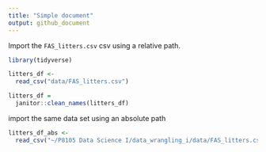 ```yaml
---
title: "Simple document"
output: github_document
---
```


Import the `FAS_litters.csv` csv using a relative path.

```r
library(tidyverse)
```



```r
litters_df <- 
  read_csv("data/FAS_litters.csv")

litters_df = 
  janitor::clean_names(litters_df)


```

import the same data set using an absolute path

```r
litters_df_abs <- 
  read_csv("~/P8105 Data Science I/data_wrangling_i/data/FAS_litters.csv")
```



```r

```







